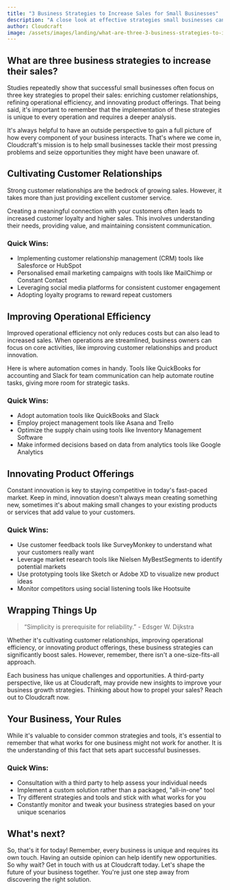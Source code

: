 ```yaml
---
title: "3 Business Strategies to Increase Sales for Small Businesses"
description: "A close look at effective strategies small businesses can leverage to boost their sales and achieve sustainable growth."
author: Cloudcraft
image: /assets/images/landing/what-are-three-3-business-strategies-to-increase-their-sales.jpg
---
```


## What are three business strategies to increase their sales?

Studies repeatedly show that successful small businesses often focus on three key strategies to propel their sales: enriching customer relationships, refining operational efficiency, and innovating product offerings. That being said, it's important to remember that the implementation of these strategies is unique to every operation and requires a deeper analysis.

It's always helpful to have an outside perspective to gain a full picture of how every component of your business interacts. That's where we come in, Cloudcraft's mission is to help small businesses tackle their most pressing problems and seize opportunities they might have been unaware of.

<ServicesBlurb />

## Cultivating Customer Relationships

Strong customer relationships are the bedrock of growing sales. However, it takes more than just providing excellent customer service. 

Creating a meaningful connection with your customers often leads to increased customer loyalty and higher sales. This involves understanding their needs, providing value, and maintaining consistent communication.

### Quick Wins:

 * Implementing customer relationship management (CRM) tools like Salesforce or HubSpot
 * Personalised email marketing campaigns with tools like MailChimp or Constant Contact
 * Leveraging social media platforms for consistent customer engagement
 * Adopting loyalty programs to reward repeat customers

## Improving Operational Efficiency

Improved operational efficiency not only reduces costs but can also lead to increased sales. When operations are streamlined, business owners can focus on core activities, like improving customer relationships and product innovation.

Here is where automation comes in handy. Tools like QuickBooks for accounting and Slack for team communication can help automate routine tasks, giving more room for strategic tasks.

### Quick Wins:

 * Adopt automation tools like QuickBooks and Slack
 * Employ project management tools like Asana and Trello
 * Optimize the supply chain using tools like Inventory Management Software
 * Make informed decisions based on data from analytics tools like Google Analytics

## Innovating Product Offerings

Constant innovation is key to staying competitive in today's fast-paced market. Keep in mind, innovation doesn't always mean creating something new, sometimes it's about making small changes to your existing products or services that add value to your customers.

### Quick Wins:

 * Use customer feedback tools like SurveyMonkey to understand what your customers really want
 * Leverage market research tools like Nielsen MyBestSegments to identify potential markets
 * Use prototyping tools like Sketch or Adobe XD to visualize new product ideas
 * Monitor competitors using social listening tools like Hootsuite

<GetStartedBlurb />

## Wrapping Things Up

<blockquote> “Simplicity is prerequisite for reliability.” - Edsger W. Dijkstra  </blockquote>

Whether it's cultivating customer relationships, improving operational efficiency, or innovating product offerings, these business strategies can significantly boost sales. However, remember, there isn't a one-size-fits-all approach. 

Each business has unique challenges and opportunities. A third-party perspective, like us at Cloudcraft, may provide new insights to improve your business growth strategies. Thinking about how to propel your sales? Reach out to Cloudcraft now.

## Your Business, Your Rules

While it's valuable to consider common strategies and tools, it's essential to remember that what works for one business might not work for another. It is the understanding of this fact that sets apart successful businesses. 

### Quick Wins:

 * Consultation with a third party to help assess your individual needs
 * Implement a custom solution rather than a packaged, "all-in-one" tool
 * Try different strategies and tools and stick with what works for you
 * Constantly monitor and tweak your business strategies based on your unique scenarios

## What's next?

So, that's it for today! Remember, every business is unique and requires its own touch. Having an outside opinion can help identify new opportunities. So why wait? Get in touch with us at Cloudcraft today. Let's shape the future of your business together. You're just one step away from discovering the right solution.